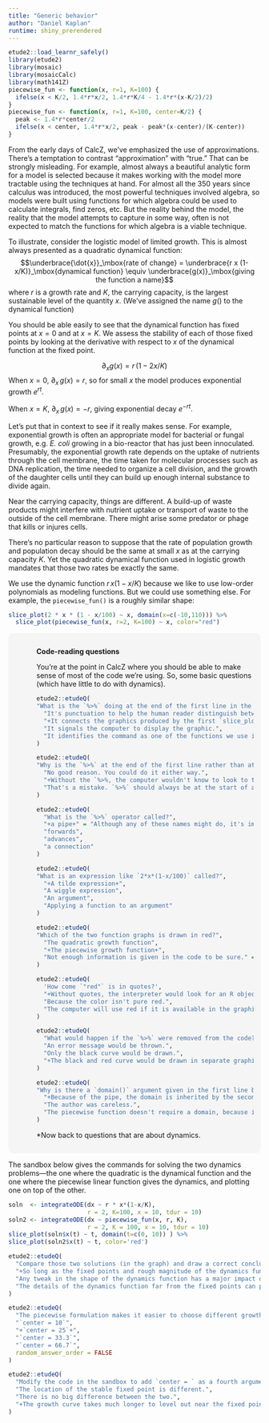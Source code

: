 ```yaml
---
title: "Generic behavior"
author: "Daniel Kaplan"
runtime: shiny_prerendered
---
```


<style type="text/css">
.explanation-note {
  padding: 1em 1em 1em 4em;
  margin-bottom: 10px;
  border: 2px brown;
  border-radius: 10px;
  background: #f5f5f5 5px center/3em no-repeat;
}
</style>

```r
etude2::load_learnr_safely()
library(etude2)
library(mosaic)
library(mosaicCalc)
library(math141Z)
piecewise_fun <- function(x, r=1, K=100) {
  ifelse(x < K/2, 1.4*r*x/2, 1.4*r*K/4 - 1.4*r*(x-K/2)/2)
}
piecewise_fun <- function(x, r=1, K=100, center=K/2) {
  peak <- 1.4*r*center/2
  ifelse(x < center, 1.4*r*x/2, peak - peak*(x-center)/(K-center))
}
```

From the early days of CalcZ, we've emphasized the use of approximations. There's a temptation to contrast "approximation" with "true." That can be strongly misleading. For example, almost always a beautiful analytic form for a model is selected because it makes working with the model more tractable using the techniques at hand. For almost all the 350 years since calculus was introduced, the most powerful techniques involved algebra, so models were built using functions for which algebra could be used to calculate integrals, find zeros, etc. But the reality behind the model, the reality that the model attempts to capture in some way, often is not expected to match the functions for which algebra is a viable technique.

To illustrate, consider the logistic model of limited growth. This is almost always presented as a quadratic dynamical function:
$$\underbrace{\dot{x}}_\mbox{rate of change} = \underbrace{r x (1-x/K)}_\mbox{dynamical function} \equiv \underbrace{g(x)}_\mbox{giving the function a name}$$
where $r$ is a growth rate and $K$, the carrying capacity, is the largest sustainable level of the quantity $x$. (We've assigned the name $g()$ to the dynamical function)

You should be able easily to see that the dynamical function has fixed points at $x=0$ and at $x=K$. We assess the stability of each of those fixed points by looking at the derivative with respect to $x$ of the dynamical function at the fixed point.

$$\partial_x g(x) = r\,(1 - 2 x /K)$$
When $x=0$, $\partial_x\,g(x) = r$, so for small $x$ the model produces exponential growth $e^{rt}$.

When $x=K$, $\partial_x\,g(x) = -r$, giving exponential decay $e^{-rt}$.

Let's put that in context to see if it really makes sense. For example, exponential growth is often an appropriate model for bacterial or fungal growth, e.g. *E. coli* growing in a bio-reactor that has just been innoculated. Presumably, the exponential growth rate depends on the uptake of nutrients through the cell membrane, the time taken for molecular processes such as DNA replication, the time needed to organize a cell division, and the growth of the daughter cells until they can build up enough internal substance to divide again. 

Near the carrying capacity, things are different. A build-up of waste products might interfere with nutrient uptake or transport of waste to the outside of the cell membrane. There might arise some predator or phage that kills or injures cells. 

There's no particular reason to suppose that the rate of population growth and population decay should be the same at small $x$ as at the carrying capacity $K$. Yet the quadratic dynamical function used in logistic growth mandates that those two rates be exactly the same. 

We use the dynamic function $r\, x (1-x/K)$ because we like to use low-order polynomials as modeling functions. But we could use something else. For example, the `piecewise_fun()` is a roughly similar shape:

```r
slice_plot(2 * x * (1 - x/100) ~ x, domain(x=c(-10,110))) %>%
  slice_plot(piecewise_fun(x, r=2, K=100) ~ x, color="red")
```

<div class="explanation-note">
**Code-reading questions**

You're at the point in CalcZ where you should be able to make sense of most of the code we're using. So, some basic questions (which have little to do with dynamics).

```r
etude2::etudeQ(
"What is the `%>%` doing at the end of the first line in the graphics-making command?",
  "It's punctuation to help the human reader distinguish between the two lines.",
  "+It connects the graphics produced by the first `slice_plot()` application and two the second, so that the new (red) curve will be added on top of the old.+",
  "It signals the computer to display the graphic.", 
  "It identifies the command as one of the functions we use in CalcZ, something like 'branding.'"
)
```

```r
etude2::etudeQ(
"Why is the `%>%` at the end of the first line rather than at the beginning of the second?",
  "No good reason. You could do it either way.",
  "+Without the `%>%, the computer wouldn't know to look to the next line of code to include in the overall chain of commands.+",
  "That's a mistake. `%>%` should always be at the start of a command." = "Actually, `%>%` should **never** be at the start of a command."
)
```

```r
etude2::etudeQ(
  "What is the `%>%` operator called?",
  "+a pipe+" = "Although any of these names might do, it's important to use the right name so that you can communicate effectively with other people.",
  "forwards",
  "advances",
  "a connection"
)
```

```r
etude2::etudeQ(
"What is an expression like `2*x*(1-x/100)` called?",
  "+A tilde expression+",
  "A wiggle expression",
  "An argument",
  "Applying a function to an argument"
)
```



```r
etude2::etudeQ(
"Which of the two function graphs is drawn in red?",
  "The quadratic growth function",
  "+The piecewise growth function+",
  "Not enough information is given in the code to be sure." = "Successful code always has enough information to specify exactly what is to be done."
)
```

```r
etude2::etudeQ(
  'How come `"red"` is in quotes?',
  "+Without quotes, the interpreter would look for an R object named `red`+",
  "Because the color isn't pure red.",
  "The computer will use red if it is available in the graphics subsystem. If not, it will use dashes."
)
```

```r
etude2::etudeQ(
  "What would happen if the `%>%` were removed from the code? (Hint: Try it!)",
  "An error message would be thrown.",
  "Only the black curve would be drawn.",
  "+The black and red curve would be drawn in separate graphics frames.+"
)
```

```r
etude2::etudeQ(
"Why is there a `domain()` argument given in the first line but not the second?",
  "+Because of the pipe, the domain is inherited by the second part of the pipeline.+",
  "The author was careless.",
  "The piecewise function doesn't require a domain, because its derivative is not continuous." = "The derivative is not continuous, but that has nothing to do with the domain. To make a graph of a function, you always need to specify a domain or inherit it from a previous step in the pipeline."
)
```

*Now back to questions that are about dynamics.
</div>

The sandbox below gives the commands for solving the two dynamics problems---the one where the quadratic is the dynamical function and the one where the piecewise linear function gives the dynamics, and plotting  one on top of the other.


```r

soln  <- integrateODE(dx ~ r * x*(1-x/K),
                      r = 2, K=100, x = 10, tdur = 10)
soln2 <- integrateODE(dx ~ piecewise_fun(x, r, K),
                      r = 2, K = 100, x = 10, tdur = 10)
slice_plot(soln$x(t) ~ t, domain(t=c(0, 10)) ) %>%
slice_plot(soln2$x(t) ~ t, color='red')
```

```r
etude2::etudeQ(
  "Compare those two solutions (in the graph) and draw a correct conclusion about the extent to which the \"details\" in the shape of the dynamics function makes a difference in the solution.",
  "+So long as the fixed points and rough magnitude of the dynamics function are the same, the solutions will also be much the same.+",
  "Any tweak in the shape of the dynamics function has a major impact on the shape of the solution.",
  "The details of the dynamics function far from the fixed points can produce oscillations in the solution."
)
```

```r
etude2::etudeQ(
  "The piecewise formulation makes it easier to choose different growth/decay rates at the fixed points $x=0$ and $x=K$$. To do this, use the `center` argument to specify the $x$ at which the peak of the triangle occurs. Set `center` so that the slope near $x=0$ is about 3 times greater than the slope at $x=K$. What value should you give to `center` to accomplish this when $K=100$?",
  "`center = 10`",
  "+`center = 25`+",
  "`center = 33.3`",
  "`center = 66.7`",
  random_answer_order = FALSE
)
```

```r
etude2::etudeQ(
  "Modify the code in the sandbox to add `center = ` as a fourth argument to `piecewise_fun()`. Give `center` the value of the correct answer to the previous problem. Comparing the solution of the (new) piecewise function to that of the original quadratic function, what differences are there?",
  "The location of the stable fixed point is different.",
  "There is no big difference between the two.",
  "+The growth curve takes much longer to level out near the fixed point.+"
)
```
